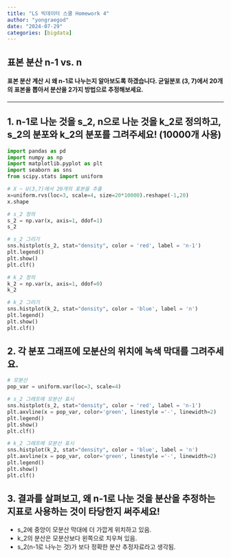 ```yaml
---
title: "LS 빅데이터 스쿨 Homework 4"
author: "yongraegod"
date: "2024-07-29"
categories: [bigdata]
---
```


## 표본 분산 n-1 vs. n

#### 표본 분산 계산 시 왜 n-1로 나누는지 알아보도록 하겠습니다. 균일분포 (3, 7)에서 20개의 표본을 뽑아서 분산을 2가지 방법으로 추정해보세요.

***

## 1. n-1로 나눈 것을 s_2, n으로 나눈 것을 k_2로 정의하고, s_2의 분포와 k_2의 분포를 그려주세요! (10000개 사용)
```python
import pandas as pd
import numpy as np
import matplotlib.pyplot as plt
import seaborn as sns
from scipy.stats import uniform

# X ~ U(3,7)에서 20개의 표본을 추출
x=uniform.rvs(loc=3, scale=4, size=20*10000).reshape(-1,20)
x.shape

# s_2 정의
s_2 = np.var(x, axis=1, ddof=1)
s_2

# s_2 그리기
sns.histplot(s_2, stat="density", color = 'red', label = 'n-1')
plt.legend()
plt.show()
plt.clf()
```

```python
# k_2 정의
k_2 = np.var(x, axis=1, ddof=0)
k_2

# k_2 그리기
sns.histplot(k_2, stat="density", color = 'blue', label = 'n')
plt.legend()
plt.show()
plt.clf()
```

## 2. 각 분포 그래프에 모분산의 위치에 녹색 막대를 그려주세요.
```python
# 모분산
pop_var = uniform.var(loc=3, scale=4)

# s_2 그래프에 모분산 표시
sns.histplot(s_2, stat="density", color = 'red', label = 'n-1')
plt.axvline(x = pop_var, color='green', linestyle ='-', linewidth=2)
plt.legend()
plt.show()
plt.clf()
```
```python
# k_2 그래프에 모분산 표시
sns.histplot(k_2, stat="density", color = 'blue', label = 'n')
plt.axvline(x = pop_var, color='green', linestyle ='-', linewidth=2)
plt.legend()
plt.show()
plt.clf()
```


## 3. 결과를 살펴보고, 왜 n-1로 나눈 것을 분산을 추정하는 지표로 사용하는 것이 타당한지 써주세요!

- s_2에 중앙이 모분산 막대에 더 가깝게 위치하고 있음.
- k_2의 분산은 모분산보다 왼쪽으로 치우쳐 있음.
- s_2(n-1로 나누는 것)가 보다 정확한 분산 추정자료라고 생각됨.